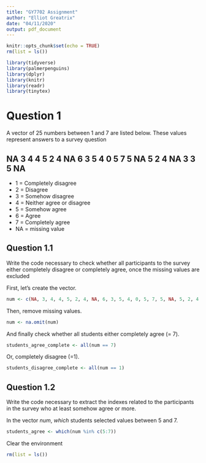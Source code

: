 ```yaml
---
title: "GY7702 Assignment"
author: "Elliot Greatrix"
date: "04/11/2020"
output: pdf_document
---
```


```r
knitr::opts_chunk$set(echo = TRUE)
rm(list = ls())
```

```r
library(tidyverse)
library(palmerpenguins)
library(dplyr)
library(knitr)
library(readr)
library(tinytex)
```


# Question 1

A vector of 25 numbers between 1 and 7 are listed below. These values represent
answers to a survey question 

## NA 3 4 4 5 2 4 NA 6 3 5 4 0 5 7 5 NA 5 2 4 NA 3 3 5 NA

*  1 = Completely disagree
*  2 = Disagree
*  3 = Somehow disagree
*  4 = Neither agree or disagree
*  5 = Somehow agree
*  6 = Agree
*  7 = Completely agree
* NA = missing value


## Question 1.1 

Write the code necessary to check whether all participants to the survey either 
completely disagree or completely agree, once the missing values are excluded

First, let's create the vector. 
```r
num <- c(NA, 3, 4, 4, 5, 2, 4, NA, 6, 3, 5, 4, 0, 5, 7, 5, NA, 5, 2, 4, NA, 3, 3, 5, NA)
```

Then, remove missing values.
```r
num <- na.omit(num)
```

And finally check whether all students either completely agree (= 7).
```r
students_agree_complete <- all(num == 7)
```

Or, completely disagree (=1).
```r
students_disagree_complete <- all(num == 1)
```


## Question 1.2

Write the code necessary to extract the indexes related to the participants 
in the survey who at least somehow agree or more.

In the vector *num*, *which* students selected values between 5 and 7. 
```r
students_agree <- which(num %in% c(5:7))
```


Clear the environment 
```r
rm(list = ls())
```





